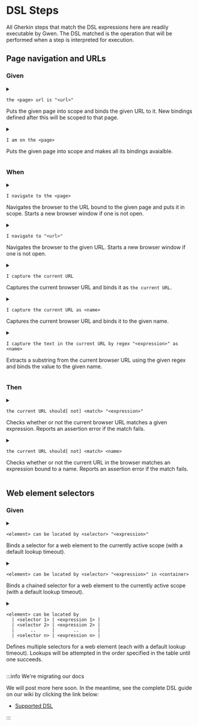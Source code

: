 
# DSL Steps

All Gherkin steps that match the DSL expressions here are readily executable by Gwen. The DSL matched is the operation that will be performed when a step is interpreted for execution.

## Page navigation and URLs

### Given

<a class="dsl-link" name="the-page-url-is-url" />
<details style={{ backgroundColor: '#FFFFFF00' }}>
  <summary>

  ```gherkin
  the <page> url is "<url>"
  ```
  <p>Puts the given page into scope and binds the given URL to it. New bindings defined after this will be scoped to that page.</p>
  </summary>
  <div class="dsl-details">
  <p>Where</p>
  <ul>
    <li><code>&lt;page&gt;</code> is the name of the page</li>
    <li><code>&lt;url&gt;</code> is the page URL (can be in <Link to="https://github.com/gwen-interpreter/gwen/wiki/Doc-Strings">DocString</Link> position)</li>
  </ul>
  <p>Example</p>

  ```gherkin {1}
    Given the todo page url is "https://todomvc.com/examples/react"
      And the todo field can be located by class "new-todo"
  ```

  <p>
    <Link to="#the-page-url-is-url">Link</Link> &nbsp; &nbsp;
    Since <Link to="https://github.com/gwen-interpreter/gwen-web/releases/tag/v2.41.0">v2.41.0</Link>
  </p>
  </div>
</details>

<a class="dsl-link" name="i-am-on-the-page" />
<details style={{ backgroundColor: '#FFFFFF00' }}>
  <summary>

  ```gherkin
  I am on the <page>
  ```
  <p>Puts the given page into scope and makes all its bindings avaialble.</p>
  </summary>
  <div class="dsl-details">
  <p>Where</p>
  <ul>
    <li><code>&lt;page&gt;</code> is a page name</li>
  </ul>
  <p>Example (assumes that <code>the todo field</code> was previously bound to the page)</p>

  ```gherkin {1}
    Given I am on the todo page
     When I enter "Walk the dog" in the todo field
  ```

  <p>
    <Link to="#i-am-on-the-page">Link</Link> &nbsp; &nbsp;
    Since <Link to="https://github.com/gwen-interpreter/gwen-web/releases/tag/v1.0.0">v1.0.0</Link>
  </p>
  </div>
</details>

### When

<a class="dsl-link" name="i-navigate-to-the-page" />
<details style={{ backgroundColor: '#FFFFFF00' }}>
  <summary>

  ```gherkin
  I navigate to the <page>
  ```

  <p>Navigates the browser to the URL bound to the given page and puts it in scope. Starts a new browser window if one is not open.</p>
  </summary>
  <p>Where</p>
  <ul>
    <li><code>&lt;page&gt;</code> is the name of the page to navigate to</li>
  </ul>
  <p>Example</p>

  ```gherkin {2}
    Given the todo page url is "https://todomvc.com/examples/react"
     When I navigate to the todo page
  ```

  <p>
    <Link to="#i-navigate-to-the-page">Link</Link> &nbsp; &nbsp;
    Since <Link to="https://github.com/gwen-interpreter/gwen-web/releases/tag/v1.0.0">v1.0.0</Link>
  </p>
</details>

<a class="dsl-link" name="i-navigate-to-url" />
<details style={{ backgroundColor: '#FFFFFF00' }}>
  <summary>

  ```gherkin
  I navigate to "<url>"
  ```

  <p>Navigates the browser to the given URL. Starts a new browser window if one is not open.</p>
  </summary>
  <p>Where</p>
  <ul>
    <li><code>&lt;url&gt;</code> is the URL to navigate to (can be in <Link to="https://github.com/gwen-interpreter/gwen/wiki/Doc-Strings">DocString</Link> position)</li>
  </ul>
  <p>Example</p>

  ```gherkin
    When I navigate to "https://todomvc.com/examples/react"
  ```

  <p>
    <Link to="#i-navigate-to-url">Link</Link> &nbsp; &nbsp;
    Since <Link to="https://github.com/gwen-interpreter/gwen-web/releases/tag/v1.0.0">v1.0.0</Link>
  </p>
</details>

<a class="dsl-link" name="i-capture-the-current-url" />
<details style={{ backgroundColor: '#FFFFFF00' }}>
  <summary>

  ```gherkin
  I capture the current URL
  ```
  
  <p>Captures the current browser URL and binds it as <code>the current URL</code>.</p>
  </summary>
  <p>Example</p>

  ```gherkin {1}
    When I capture the current URL
     And I navigate to "${the current URL}?q=gwen"
  ```

  <p>
    <Link to="#i-capture-the-current-url">Link</Link> &nbsp; &nbsp;
    Since <Link to="https://github.com/gwen-interpreter/gwen-web/releases/tag/v1.0.0">v1.0.0</Link>
  </p>
</details>

<a class="dsl-link" name="i-capture-the-current-url-as-name" />
<details style={{ backgroundColor: '#FFFFFF00' }}>
  <summary>

  ```gherkin
  I capture the current URL as <name>
  ```
  
  <p>Captures the current browser URL and binds it to the given name.</p>
  </summary>
  <p>Where</p>
  <ul>
    <li><code>&lt;name&gt;</code> is the name to bind the captured URL to</li>
  </ul>
  <p>Example</p>

  ```gherkin {1}
    When I capture the current URL as the base URL
     And I navigate to "${the base URL}?q=gwen"
    Then the current URL should start with the base URL
  ```

  <p>
    <Link to="#i-capture-the-current-url-as-name">Link</Link> &nbsp; &nbsp;
    Since <Link to="https://github.com/gwen-interpreter/gwen-web/releases/tag/v1.0.0">v1.0.0</Link>
  </p>
</details>

<a class="dsl-link" name="i-capture-the-text-in-the-current-url-by-regex-as-name" />
<details style={{ backgroundColor: '#FFFFFF00' }}>
  <summary>

  ```gherkin
  I capture the text in the current URL by regex "<expression>" as <name>
  ```

  <p>Extracts a substring from the current browser URL using the given regex and binds the value to the given name.</p>
  </summary>
  <p>Where</p>
  <ul>
    <li><code>&lt;expression&gt;</code> is the regex expression</li>
    <li><code>&lt;name&gt;</code> is the name to bind the captured substring to</li>
  </ul>
  <p>Example</p>

  ```gherkin {1}
    When I capture the text in the current URL by regex "q=([^&]*)" as q
    Then q should be "gwen"
  ```

  <p>
    <Link to="#i-capture-the-text-in-the-current-url-by-regex-as-name">Link</Link> &nbsp; &nbsp;
    Since <Link to="https://github.com/gwen-interpreter/gwen-web/releases/tag/v1.0.0">v1.0.0</Link>
  </p>
</details>

### Then

<a class="dsl-link" name="the-current-url-should-match-expression" />
<details style={{ backgroundColor: '#FFFFFF00' }}>
  <summary>

  ```gherkin
  the current URL should[ not] <match> "<expression>"
  ```
  
  <p>Checks whether or not the current browser URL matches a given expression. Reports an assertion error if the match fails.</p>
  </summary>
  <p>Where</p>
  <ul>
    <li><code>[ not]</code> negates the match</li>
    <li><code>&lt;match&gt;</code> is the type of match to perform, one of:
      <ul>
        <li><code>be</code> for exact match</li>
        <li><code>contain</code> for partial match</li>
        <li><code>start with</code> for partial leading match</li>
        <li><code>end with</code> for partial trailing match</li>
        <li><code>match regex</code> for regex match</li>
        <li><code>match xpath</code> for XML match</li>
        <li><code>match template</code> for <Link to="https://github.com/gwen-interpreter/gwen/wiki/Template-Matching">template</Link> match, since <Link to="https://github.com/gwen-interpreter/gwen-web/releases/tag/v2.16.0">v2.16.0</Link></li>
        <li><code>match template file</code> for <Link to="https://github.com/gwen-interpreter/gwen/wiki/Template-Matching">template</Link> file match, since <Link to="https://github.com/gwen-interpreter/gwen-web/releases/tag/v2.16.0">v2.16.0</Link></li>
      </ul>
    </li>
    <li><code>&lt;expression&gt;</code> is the expression to match (can be in <Link to="https://github.com/gwen-interpreter/gwen/wiki/Doc-Strings">DocString</Link> position)</li>
  </ul>
  <p>Example</p>

  ```gherkin {2,3}
    When I navigate to "https://todomvc.com/examples/react"
    Then the current URL should contain "todomvc.com"
     And the current URL should not contain "other.com"
  ```
  
  <p>
    <Link to="#the-current-url-should-match-expression">Link</Link> &nbsp; &nbsp;
    Since <Link to="https://github.com/gwen-interpreter/gwen-web/releases/tag/v1.0.0">v1.0.0</Link>
  </p>
</details>

<a class="dsl-link" name="the-current-url-should-match-name" />
<details style={{ backgroundColor: '#FFFFFF00' }}>
  <summary>

  ```gherkin
  the current URL should[ not] <match> <name>
  ```
  
  <p>Checks whether or not the current URL in the browser matches an expression bound to a name. Reports an assertion error if the match fails.</p>
  </summary>
  <p>Where</p>
  <ul>
    <li><code>[ not]</code> negates the match</li>
    <li><code>&lt;match&gt;</code> is the type of match to perform, one of:
      <ul>
        <li><code>be</code> for exact match</li>
        <li><code>contain</code> for partial match</li>
        <li><code>start with</code> for partial leading match</li>
        <li><code>end with</code> for partial trailing match</li>
        <li><code>match regex</code> for regex match</li>
        <li><code>match xpath</code> for XML match</li>
        <li><code>match template</code> for <Link to="https://github.com/gwen-interpreter/gwen/wiki/Template-Matching">template</Link> match, since <Link to="https://github.com/gwen-interpreter/gwen-web/releases/tag/v2.16.0">v2.16.0</Link></li>
        <li><code>match template file</code> for <Link to="https://github.com/gwen-interpreter/gwen/wiki/Template-Matching">template</Link> file match, since <Link to="https://github.com/gwen-interpreter/gwen-web/releases/tag/v2.16.0">v2.16.0</Link></li>
      </ul>
    </li>
    <li><code>&lt;name&gt;</code> is the name of the binding containing the expression to match</li>
  </ul>
  <p>Example</p>

  ```gherkin {4,5}
    Given my domain is "todomvc.com"
      And some other domain is "someother.com"
     When I navigate to "https://todomvc.com/examples/react"
     Then the current URL should contain my domain
      And the current URL should not contain some other domain
  ```
  
  <p>
    <Link to="#the-current-url-should-match-name">Link</Link> &nbsp; &nbsp;
    Since <Link to="https://github.com/gwen-interpreter/gwen-web/releases/tag/v1.0.0">v1.0.0</Link>
  </p>
</details>

## Web element selectors

### Given

<a class="dsl-link" name="element-can-be-located-by-selector-expression" />
<details style={{ backgroundColor: '#FFFFFF00' }}>
  <summary>

  ```gherkin
  <element> can be located by <selector> "<expression>"
  ```

  <p>Binds a selector for a web element to the currently active scope (with a <Link to="https://github.com/gwen-interpreter/gwen-web/wiki/Runtime-Settings#gwenweblocatorwaitseconds">default lookup timeout</Link>).</p>
  </summary>
  <p>Where</p>
  <ul>
    <li><code>&lt;element&gt;</code> is the web element name</li>
    <li><code>&lt;selector&gt;</code> is the selector type, one of:
      <ul>
        <li><code>id</code> for selecting by id attribute</li>
        <li><code>name</code> for selecting by name attribute</li>
        <li><code>tag</code> or <code>tag name</code> for selecting by tag name</li>
        <li><code>css</code> or <code>css selector</code> for selecting by css expression</li>
        <li><code>class</code> or <code>class name</code> for selecting by class attribute</li>
        <li><code>xpath</code> for selecting by XPath</li>
        <li><code>link text</code> for selecting by link text</li>
        <li><code>partial link text</code> for selecting by partial link text</li>
        <li><code>js</code> or <code>javascript</code> for selecting by JavaScript</li>
      </ul>
    </li>
    <li><code>&lt;expression&gt;</code> is the selector expression</li>
  </ul>
  <p>Example</p>

  ```gherkin {1}
    Given the todo field can be located by class "new-todo"
     When I enter "Walk the dog" in the todo field
  ```

  <p>
    <Link to="#element-can-be-located-by-selector-expression">Link</Link> &nbsp; &nbsp;
    Since <Link to="https://github.com/gwen-interpreter/gwen-web/releases/tag/v1.0.0">v1.0.0</Link>
  </p>
</details>

<a class="dsl-link" name="element-can-be-located-by-selector-expression-in-container" />
<details style={{ backgroundColor: '#FFFFFF00' }}>
  <summary>

  ```gherkin
  <element> can be located by <selector> "<expression>" in <container>
  ```

  <p>Binds a <Link to="https://github.com/gwen-interpreter/gwen-web/wiki/Locator-Chaining">chained</Link> selector for a web element to the currently active scope (with a <Link to="https://github.com/gwen-interpreter/gwen-web/wiki/Runtime-Settings#gwenweblocatorwaitseconds">default lookup timeout</Link>).</p>
  </summary>
  <p>Where</p>
  <ul>
    <li><code>&lt;element&gt;</code> is the web element name</li>
    <li><code>&lt;selector&gt;</code> is the selector type, one of:
      <ul>
        <li><code>id</code> for selecting by id attribute</li>
        <li><code>name</code> for selecting by name attribute</li>
        <li><code>tag</code> or <code>tag name</code> for selecting by tag name</li>
        <li><code>css</code> or <code>css selector</code> for selecting by css expression</li>
        <li><code>class</code> or <code>class name</code> for selecting by class attribute</li>
        <li><code>xpath</code> for selecting by XPath</li>
        <li><code>link text</code> for selecting by link text</li>
        <li><code>partial link text</code> for selecting by partial link text</li>
        <li><code>js</code> or <code>javascript</code> for selecting by JavaScript</li>
      </ul>
    </li>
    <li><code>&lt;expression&gt;</code> is the selector expression</li>
    <li><code>&lt;container&gt;</code> is the containing web element name</li>
  </ul>
    <p>Example</p>

  ```gherkin {2}
    Given my form can be located by name "formName"
      And my input field can be located by name "inputName" in my form
     When I type "Gwen" in my input field
  ```

  <p>
    <Link to="#element-can-be-located-by-selector-expression-in-container">Link</Link> &nbsp; &nbsp;
    Since <Link to="https://github.com/gwen-interpreter/gwen-web/releases/tag/v1.1.0">v1.1.0</Link>
  </p>
</details>

<a class="dsl-link" name="element-can-be-located-by-selector-expressions" />
<details style={{ backgroundColor: '#FFFFFF00' }}>
  <summary>

  ```gherkin
  <element> can be located by
    | <selector 1> | <expression 1> |
    | <selector 2> | <expression 2> |
    |      ..      |       ..       |
    | <selector n> | <expression n> |
  ```

  <p>
    Defines multiple selectors for a web element (each with a <Link to="https://github.com/gwen-interpreter/gwen-web/wiki/Runtime-Settings#gwenweblocatorwaitseconds">default lookup timeout</Link>).
    Lookups will be attempted in the order specified in the table until one succeeds.
  </p>
  </summary>
  <p>Where</p>
  <ul>
    <li><code>&lt;element&gt;</code> is the web element name</li>
    <li><code>&lt;selector n&gt;</code> is the nth selector type, one of:
      <ul>
        <li><code>id</code> for selecting by id attribute</li>
        <li><code>name</code> for selecting by name attribute</li>
        <li><code>tag</code> or <code>tag name</code> for selecting by tag name</li>
        <li><code>css</code> or <code>css selector</code> for selecting by css expression</li>
        <li><code>class</code> or <code>class name</code> for selecting by class attribute</li>
        <li><code>xpath</code> for selecting by XPath</li>
        <li><code>link text</code> for selecting by link text</li>
        <li><code>partial link text</code> for selecting by partial link text</li>
        <li><code>js</code> or <code>javascript</code> for selecting by JavaScript</li>
      </ul>
    </li>
    <li><code>&lt;expression n&gt;</code> is the nth selector expression</li>
  </ul>
  <p>Example</p>

  ```gherkin {1-4}
    Given the search field can be located by
          | id         | search        |
          | class name | .search-field |
          | name       | q             |
     When I type "Gwen" in the search field
  ```

  <p>
    <Link to="#element-can-be-located-by-selector-expressions">Link</Link> &nbsp; &nbsp;
    Since <Link to="https://github.com/gwen-interpreter/gwen-web/releases/tag/v2.11.0">v2.11.0</Link>
  </p>
</details>


:::info We're migrating our docs

We will post more here soon. In the meantime, see the complete DSL guide on our wiki by clicking the link below:

- [Supported DSL](https://github.com/gwen-interpreter/gwen-web/wiki/Supported-DSL)

:::
